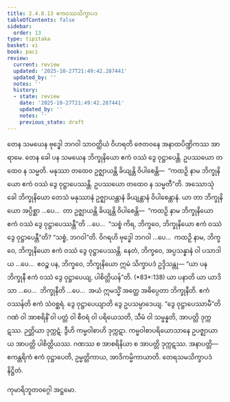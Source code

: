 ```yaml
---
title: 2.4.8.13 ဧကဝဿသိက္ခာပဒ
tableOfContents: false
sidebar:
  order: 13
type: tipitaka
basket: vi
book: paci
review:
  current: review
  updated: '2025-10-27T21:49:42.287441'
  updated_by: ''
  notes: ''
  history:
  - state: review
    date: '2025-10-27T21:49:42.287441'
    updated_by: ''
    notes: ''
    previous_state: draft
---
```



<ReviewStatus review={frontmatter.review} showDetails={true} />

<HypothesisAnnotation frontmatter={frontmatter} />

<DynamicBreadcrumb />

<Division number="1174" book="paci" e="ch" v="2" p="449">

<Paragraph number="3417" book="paci">
တေန သမယေန ဗုဒ္ဓေါ ဘဂဝါ သာဝတ္ထိယံ ဝိဟရတိ ဇေတဝနေ အနာထပိဏ္ဍိကဿ အာရာမေ. တေန ခေါ ပန သမယေန ဘိက္ခုနိယော ဧကံ ဝဿံ ဒွေ ဝုဋ္ဌာပေန္တိ. ဥပဿယော တထေဝ န သမ္မတိ. မနုဿာ တထေဝ ဥဇ္ဈာယန္တိ ခိယျန္တိ ဝိပါစေန္တိ—  “ကထဉှိ နာမ ဘိက္ခုနိယော ဧကံ ဝဿံ ဒွေ ဝုဋ္ဌာပေဿန္တိ. ဥပဿယော တထေဝ န သမ္မတီ”တိ.
</Paragraph>

<Paragraph number="3418" book="paci">
အဿောသုံ ခေါ ဘိက္ခုနိယော တေသံ မနုဿာနံ ဥဇ္ဈာယန္တာနံ ခိယျန္တာနံ ဝိပါစေန္တာနံ. ယာ တာ ဘိက္ခုနိယော အပ္ပိစ္ဆာ …ပေ…  တာ ဥဇ္ဈာယန္တိ ခိယျန္တိ ဝိပါစေန္တိ—  “ကထဉှိ နာမ ဘိက္ခုနိယော ဧကံ ဝဿံ ဒွေ ဝုဋ္ဌာပေဿန္တီ”တိ …ပေ…  “သစ္စံ ကိရ, ဘိက္ခဝေ, ဘိက္ခုနိယော ဧကံ ဝဿံ ဒွေ ဝုဋ္ဌာပေန္တီ”တိ? “သစ္စံ, ဘဂဝါ”တိ. ဝိဂရဟိ ဗုဒ္ဓေါ ဘဂဝါ …ပေ…  ကထဉှိ နာမ, ဘိက္ခဝေ, ဘိက္ခုနိယော ဧကံ ဝဿံ ဒွေ ဝုဋ္ဌာပေဿန္တိ. နေတံ, ဘိက္ခဝေ, အပ္ပသန္နာနံ ဝါ ပသာဒါယ …ပေ…  ဧဝဉ္စ ပန, ဘိက္ခဝေ, ဘိက္ခုနိယော ဣမံ သိက္ခာပဒံ ဥဒ္ဒိသန္တု—
</Paragraph>

</Division>
<Division number="1175" book="paci" e="ch" v="2" p="450">

<Paragraph number="3419" book="paci">
<Emphasis>“ယာ ပန ဘိက္ခုနီ ဧကံ ဝဿံ ဒွေ ဝုဋ္ဌာပေယျ, ပါစိတ္တိယန်”</Emphasis>တိ. (*83*:<Emphasis>138</Emphasis>)
</Paragraph>

</Division>
<Division number="1176" book="paci" e="ch" v="2" p="450">

<Paragraph number="3420" book="paci">
<Emphasis>ယာ ပနာ</Emphasis>တိ ယာ ယာဒိသာ …ပေ…  <Emphasis>ဘိက္ခုနီ</Emphasis>တိ …ပေ…  အယံ ဣမသ္မိံ အတ္ထေ အဓိပ္ပေတာ ဘိက္ခုနီတိ.
</Paragraph>

<Paragraph number="3421" book="paci">
<Emphasis>ဧကံ ဝဿန်</Emphasis>တိ ဧကံ သံဝစ္ဆရံ. <Emphasis>ဒွေ ဝုဋ္ဌာပေယျာ</Emphasis>တိ ဒွေ ဥပသမ္ပာဒေယျ.
</Paragraph>

<Paragraph number="3422" book="paci">
“ဒွေ ဝုဋ္ဌာပေဿာမီ”တိ ဂဏံ ဝါ အာစရိနိံ ဝါ ပတ္တံ ဝါ စီဝရံ ဝါ ပရိယေသတိ, သီမံ ဝါ သမ္မန္နတိ, အာပတ္တိ ဒုက္ကဋဿ. ဉတ္တိယာ ဒုက္ကဋံ. ဒွီဟိ ကမ္မဝါစာဟိ ဒုက္ကဋာ. ကမ္မဝါစာပရိယောသာနေ ဥပဇ္ဈာယာယ အာပတ္တိ ပါစိတ္တိယဿ. ဂဏဿ စ အာစရိနိယာ စ အာပတ္တိ ဒုက္ကဋဿ.
</Paragraph>

</Division>
<Division number="1177" book="paci" e="ch" v="2" p="450">

<Paragraph number="3423" book="paci">
အနာပတ္တိ—  ဧကန္တရိကံ ဧကံ ဝုဋ္ဌာပေတိ, ဥမ္မတ္တိကာယ, အာဒိကမ္မိကာယာတိ.

</Paragraph>
</Division>

<Paragraph number="3424" type="center" book="paci">
တေရသမသိက္ခာပဒံ နိဋ္ဌိတံ.

  
ကုမာရိဘူတဝဂ္ဂေါ အဋ္ဌမော.
</Paragraph>